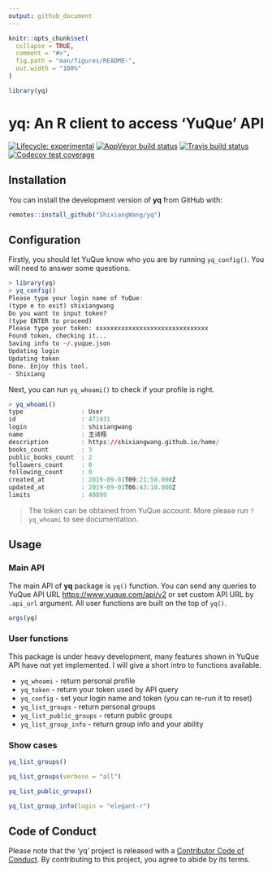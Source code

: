 ```yaml
---
output: github_document
---
```


<!-- README.md is generated from README.Rmd. Please edit that file -->

```r
knitr::opts_chunk$set(
  collapse = TRUE,
  comment = "#>",
  fig.path = "man/figures/README-",
  out.width = "100%"
)

library(yq)
```
# yq: An R client to access 'YuQue' API

<!-- badges: start -->
[![Lifecycle: experimental](https://img.shields.io/badge/lifecycle-experimental-orange.svg)](https://www.tidyverse.org/lifecycle/#experimental)
[![AppVeyor build status](https://ci.appveyor.com/api/projects/status/github/ShixiangWang/yq?branch=master&svg=true)](https://ci.appveyor.com/project/ShixiangWang/yq)
[![Travis build status](https://travis-ci.org/ShixiangWang/yq.svg?branch=master)](https://travis-ci.org/ShixiangWang/yq)
[![Codecov test coverage](https://codecov.io/gh/ShixiangWang/yq/branch/master/graph/badge.svg)](https://codecov.io/gh/ShixiangWang/yq?branch=master)
<!-- badges: end -->



## Installation

You can install the development version of **yq** from GitHub with:

``` r
remotes::install_github("ShixiangWang/yq")
```

## Configuration

Firstly, you should let YuQue know who you are by running `yq_config()`. 
You will need to answer some questions.

```r
> library(yq)
> yq_config()
Please type your login name of YuQue: 
(type e to exit) shixiangwang
Do you want to input token? 
(type ENTER to proceed) 
Please type your token: xxxxxxxxxxxxxxxxxxxxxxxxxxxxxxx
Found token, checking it...
Saving info to ~/.yuque.json
Updating login
Updating token
Done. Enjoy this tool.
- Shixiang
```

Next, you can run `yq_whoami()` to check if your profile is right.

```r
> yq_whoami()
type                : User
id                  : 471931
login               : shixiangwang
name                : 王诗翔
description         : https://shixiangwang.github.io/home/
books_count         : 3
public_books_count  : 2
followers_count     : 0
following_count     : 0
created_at          : 2019-09-01T09:21:50.000Z
updated_at          : 2019-09-03T06:43:10.000Z
limits              : 49899
```

> The token can be obtained from YuQue account.
> More please run `?yq_whoami` to see documentation.

## Usage

### Main API

The main API of **yq** package is `yq()` function. You can send any queries
to YuQue API URL <https://www.yuque.com/api/v2> or set custom API URL by `.api_url` argument.
All user functions are built on the top of `yq()`.

```r
args(yq)
```

### User functions

This package is under heavy development, many features shown in YuQue API have
not yet implemented. I will give a short intro to functions available.

- `yq_whoami` - return personal profile
- `yq_token` - return your token used by API query
- `yq_config` - set your login name and token (you can re-run it to reset)
- `yq_list_groups` - return personal groups
- `yq_list_public_groups` - return public groups
- `yq_list_group_info` - return group info and your ability

### Show cases


```r
yq_list_groups()
```

```r
yq_list_groups(verbose = "all")
```

```r
yq_list_public_groups()
```

```r
yq_list_group_info(login = "elegant-r")
```


## Code of Conduct

Please note that the 'yq' project is released with a
[Contributor Code of Conduct](CODE_OF_CONDUCT.md).
By contributing to this project, you agree to abide by its terms.
